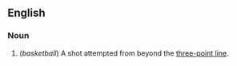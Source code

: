 == English ==

=== Noun ===

# (''basketball'') A shot attempted from beyond the [[three-point line]].